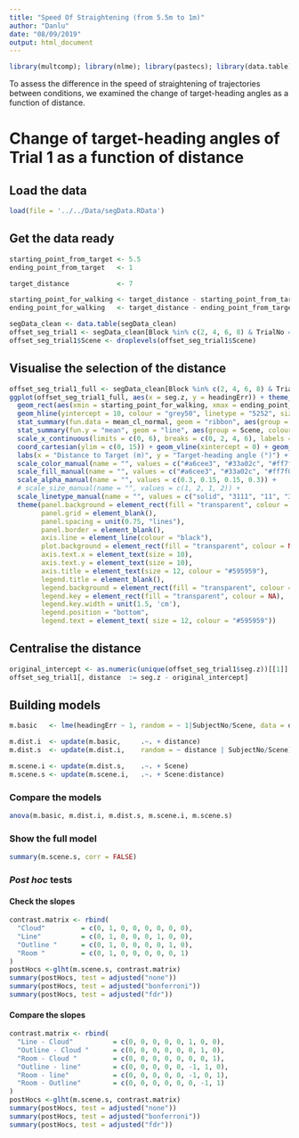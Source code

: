 ```yaml
---
title: "Speed Of Straightening (from 5.5m to 1m)"
author: "Danlu"
date: "08/09/2019"
output: html_document
---
```


```r
library(multcomp); library(nlme); library(pastecs); library(data.table); library(ggplot2)
```

To assess the difference in the speed of straightening of trajectories between conditions, we examined the change of target-heading angles as a function of distance.

# Change of target-heading angles of Trial 1 as a function of distance 
## Load the data
```r
load(file = '../../Data/segData.RData')
```

## Get the data ready
```r
starting_point_from_target <- 5.5
ending_point_from_target   <- 1

target_distance            <- 7

starting_point_for_walking <- target_distance - starting_point_from_target
ending_point_for_walking   <- target_distance - ending_point_from_target

segData_clean <- data.table(segData_clean)
offset_seg_trial1 <- segData_clean[Block %in% c(2, 4, 6, 8) & TrialNo == 1 & seg.z >= starting_point_for_walking & seg.z <= ending_point_for_walking]
offset_seg_trial1$Scene <- droplevels(offset_seg_trial1$Scene)
```

## Visualise the selection of the distance
```r
offset_seg_trial1_full <- segData_clean[Block %in% c(2, 4, 6, 8) & TrialNo == 1]
ggplot(offset_seg_trial1_full, aes(x = seg.z, y = headingErr)) + theme_bw() +
  geom_rect(aes(xmin = starting_point_for_walking, xmax = ending_point_for_walking, ymin = 0, ymax = Inf), fill = "grey90") +
  geom_hline(yintercept = 10, colour = "grey50", linetype = "5252", size = 1, show.legend = FALSE) + 
  stat_summary(fun.data = mean_cl_normal, geom = "ribbon", aes(group = Scene, fill = Scene, alpha = Scene), show.legend = FALSE) + 
  stat_summary(fun.y = "mean", geom = "line", aes(group = Scene, colour = Scene, linetype = Scene), size = 1) +
  scale_x_continuous(limits = c(0, 6), breaks = c(0, 2, 4, 6), labels = c(7, 5, 3, 1)) +
  coord_cartesian(ylim = c(0, 15)) + geom_vline(xintercept = 0) + geom_hline(yintercept = 0) +
  labs(x = "Distance to Target (m)", y = "Target-heading angle (°)") +
  scale_color_manual(name = "", values = c("#a6cee3", "#33a02c", "#ff7f00", "#6a3d9a")) + #red: "#d7191c", orange: "#fdae61", light blue: "#abd9e9", blue: "#2c7bb6"
  scale_fill_manual(name = "", values = c("#a6cee3", "#33a02c", "#ff7f00", "#6a3d9a")) +
  scale_alpha_manual(name = "", values = c(0.3, 0.15, 0.15, 0.3)) +
  # scale_size_manual(name = "", values = c(1, 2, 1, 2)) +
  scale_linetype_manual(name = "", values = c("solid", "3111", "11", "31")) +
  theme(panel.background = element_rect(fill = "transparent", colour = NA),
        panel.grid = element_blank(),
        panel.spacing = unit(0.75, "lines"),
        panel.border = element_blank(),
        axis.line = element_line(colour = "black"),
        plot.background = element_rect(fill = "transparent", colour = NA),
        axis.text.x = element_text(size = 10),
        axis.text.y = element_text(size = 10),
        axis.title = element_text(size = 12, colour = "#595959"),
        legend.title = element_blank(),
        legend.background = element_rect(fill = "transparent", colour = NA),
        legend.key = element_rect(fill = "transparent", colour = NA),
        legend.key.width = unit(1.5, 'cm'),
        legend.position = "bottom",
        legend.text = element_text( size = 12, colour = "#595959"))
```

## Centralise the distance
```r
original_intercept <- as.numeric(unique(offset_seg_trial1$seg.z))[[1]]
offset_seg_trial1[, distance  := seg.z - original_intercept]
```

## Building models
```r
m.basic   <- lme(headingErr ~ 1, random = ~ 1|SubjectNo/Scene, data = offset_seg_trial1, method = "ML", na.action = na.exclude, control = list(opt="optim"))

m.dist.i  <- update(m.basic,     .~. + distance)
m.dist.s  <- update(m.dist.i,    random = ~ distance | SubjectNo/Scene)

m.scene.i <- update(m.dist.s,    .~. + Scene)
m.scene.s <- update(m.scene.i,   .~. + Scene:distance)
```

### Compare the models
```r
anova(m.basic, m.dist.i, m.dist.s, m.scene.i, m.scene.s)
```

### Show the full model
```r
summary(m.scene.s, corr = FALSE)
```

### *Post hoc* tests
#### Check the slopes
```r
contrast.matrix <- rbind(
  "Cloud"         = c(0, 1, 0, 0, 0, 0, 0, 0),
  "Line"          = c(0, 1, 0, 0, 0, 1, 0, 0),
  "Outline "      = c(0, 1, 0, 0, 0, 0, 1, 0),
  "Room "         = c(0, 1, 0, 0, 0, 0, 0, 1)
)
postHocs <-glht(m.scene.s, contrast.matrix) 
summary(postHocs, test = adjusted("none"))
summary(postHocs, test = adjusted("bonferroni"))
summary(postHocs, test = adjusted("fdr"))
```

#### Compare the slopes
```r
contrast.matrix <- rbind(
  "Line - Cloud"          = c(0, 0, 0, 0, 0, 1, 0, 0),
  "Outline - Cloud "      = c(0, 0, 0, 0, 0, 0, 1, 0),
  "Room - Cloud "         = c(0, 0, 0, 0, 0, 0, 0, 1),
  "Outline - line"        = c(0, 0, 0, 0, 0, -1, 1, 0),
  "Room - line"           = c(0, 0, 0, 0, 0, -1, 0, 1),
  "Room - Outline"        = c(0, 0, 0, 0, 0, 0, -1, 1) 
)
postHocs <-glht(m.scene.s, contrast.matrix)
summary(postHocs, test = adjusted("none"))
summary(postHocs, test = adjusted("bonferroni"))
summary(postHocs, test = adjusted("fdr"))
```




